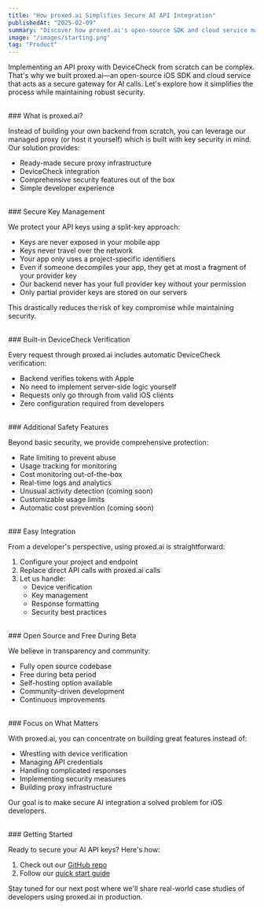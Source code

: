 ```yaml
---
title: "How proxed.ai Simplifies Secure AI API Integration"
publishedAt: "2025-02-09"
summary: "Discover how proxed.ai's open-source SDK and cloud service makes protecting AI API keys in iOS apps effortless"
image: "/images/starting.png"
tag: "Product"
---
```


Implementing an API proxy with DeviceCheck from scratch can be complex. That's why we built proxed.ai—an open-source iOS SDK and cloud service that acts as a secure gateway for AI calls. Let's explore how it simplifies the process while maintaining robust security.

<br />
### What is proxed.ai?

Instead of building your own backend from scratch, you can leverage our managed proxy (or host it yourself) which is built with key security in mind. Our solution provides:
- Ready-made secure proxy infrastructure
- DeviceCheck integration
- Comprehensive security features out of the box
- Simple developer experience

<br />
### Secure Key Management

We protect your API keys using a split-key approach:
- Keys are never exposed in your mobile app
- Keys never travel over the network
- Your app only uses a project-specific identifiers
- Even if someone decompiles your app, they get at most a fragment of your provider key
- Our backend never has your full provider key without your permission
- Only partial provider keys are stored on our servers

This drastically reduces the risk of key compromise while maintaining security.

<br />
### Built-in DeviceCheck Verification

Every request through proxed.ai includes automatic DeviceCheck verification:
- Backend verifies tokens with Apple
- No need to implement server-side logic yourself
- Requests only go through from valid iOS clients
- Zero configuration required from developers

<br />
### Additional Safety Features

Beyond basic security, we provide comprehensive protection:
- Rate limiting to prevent abuse
- Usage tracking for monitoring
- Cost monitoring out-of-the-box
- Real-time logs and analytics
- Unusual activity detection (coming soon)
- Customizable usage limits
- Automatic cost prevention (coming soon)

<br />
### Easy Integration

From a developer's perspective, using proxed.ai is straightforward:
1. Configure your project and endpoint
2. Replace direct API calls with proxed.ai calls
3. Let us handle:
   - Device verification
   - Key management
   - Response formatting
   - Security best practices

<br />
### Open Source and Free During Beta

We believe in transparency and community:
- Fully open source codebase
- Free during beta period
- Self-hosting option available
- Community-driven development
- Continuous improvements

<br />
### Focus on What Matters

With proxed.ai, you can concentrate on building great features instead of:
- Wrestling with device verification
- Managing API credentials
- Handling complicated responses
- Implementing security measures
- Building proxy infrastructure

Our goal is to make secure AI integration a solved problem for iOS developers.

<br />
### Getting Started

Ready to secure your AI API keys? Here's how:
1. Check out our [GitHub repo](https://github.com/nech-ai/proxed)
2. Follow our [quick start guide](https://docs.proxed.ai/quickstart)

Stay tuned for our next post where we'll share real-world case studies of developers using proxed.ai in production.
